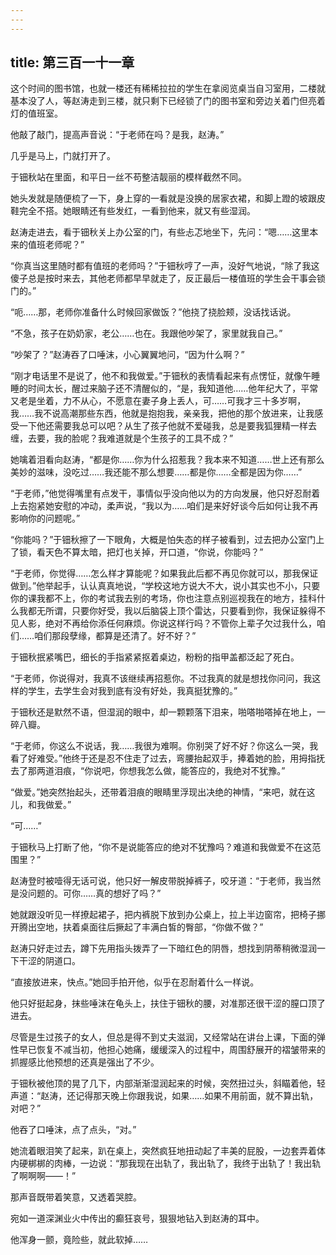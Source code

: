 ```yaml
---
---
---
```

title: 第三百一十一章
---




这个时间的图书馆，也就一楼还有稀稀拉拉的学生在拿阅览桌当自习室用，二楼就基本没了人，等赵涛走到三楼，就只剩下已经锁了门的图书室和旁边关着门但亮着灯的值班室。

他敲了敲门，提高声音说：“于老师在吗？是我，赵涛。”

几乎是马上，门就打开了。

于钿秋站在里面，和平日一丝不苟整洁靓丽的模样截然不同。

她头发就是随便梳了一下，身上穿的一看就是没换的居家衣裙，和脚上蹬的坡跟皮鞋完全不搭。她眼睛还有些发红，一看到他来，就又有些湿润。

赵涛走进去，看于钿秋关上办公室的门，有些忐忑地坐下，先问：“嗯……这里本来的值班老师呢？”

“你真当这里随时都有值班的老师吗？”于钿秋哼了一声，没好气地说，“除了我这傻子总是按时来去，其他老师都早早就走了，反正最后一楼值班的学生会干事会锁门的。”

“呃……那，老师你准备什么时候回家做饭？”他挠了挠脸颊，没话找话说。

“不急，孩子在奶奶家，老公……也在。我跟他吵架了，家里就我自己。”

“吵架了？”赵涛吞了口唾沫，小心翼翼地问，“因为什么啊？”

“刚才电话里不是说了，他不和我做爱。”于钿秋的表情看起来有点愣怔，就像午睡睡的时间太长，醒过来脑子还不清醒似的，“是，我知道他……他年纪大了，平常又老是坐着，力不从心，不愿意在妻子身上丢人，可……可我才三十多岁啊，我……我不说高潮那些东西，他就是抱抱我，亲亲我，把他的那个放进来，让我感受一下他还需要我总可以吧？从生了孩子他就不爱碰我，总是要我狐狸精一样去缠，去要，我的脸呢？我难道就是个生孩子的工具不成？”

她噙着泪看向赵涛，“都是你……你为什么招惹我？我本来不知道……世上还有那么美妙的滋味，没吃过……我还能不那么想要……都是你……全都是因为你……”

“于老师，”他觉得嘴里有点发干，事情似乎没向他以为的方向发展，他只好忍耐着上去抱紧她安慰的冲动，柔声说，“我以为……咱们是来好好谈今后如何让我不再影响你的问题呢。”

“你能吗？”于钿秋擦了一下眼角，大概是怕失态的样子被看到，过去把办公室门上了锁，看天色不算太暗，把灯也关掉，开口道，“你说，你能吗？”

“于老师，你觉得……怎么样才算能呢？如果我此后都不再见你就可以，那我保证做到。”他举起手，认认真真地说，“学校这地方说大不大，说小其实也不小，只要你的课我都不上，你的考试我去别的考场，你也注意点别巡视我在的地方，挂科什么我都无所谓，只要你好受，我以后脑袋上顶个雷达，只要看到你，我保证躲得不见人影，绝对不再给你添任何麻烦。你说这样行吗？不管你上辈子欠过我什么，咱们……咱们那段孽缘，都算是还清了。好不好？”

于钿秋抿紧嘴巴，细长的手指紧紧抠着桌边，粉粉的指甲盖都泛起了死白。

“于老师，你说得对，我真不该继续再招惹你。不过我真的就是想找你问问，我这样的学生，去学生会对我到底有没有好处，我真挺犹豫的。”

于钿秋还是默然不语，但湿润的眼中，却一颗颗落下泪来，啪嗒啪嗒掉在地上，一碎八瓣。

“于老师，你这么不说话，我……我很为难啊。你别哭了好不好？你这么一哭，我看了好难受。”他终于还是忍不住走了过去，弯腰抬起双手，捧着她的脸，用拇指抚去了那两道泪痕，“你说吧，你想我怎么做，能答应的，我绝对不犹豫。”

“做爱。”她突然抬起头，还带着泪痕的眼睛里浮现出决绝的神情，“来吧，就在这儿，和我做爱。”

“可……”

于钿秋马上打断了他，“你不是说能答应的绝对不犹豫吗？难道和我做爱不在这范围里？”

赵涛登时被噎得无话可说，他只好一解皮带脱掉裤子，咬牙道：“于老师，我当然是没问题的。可你……真的想好了吗？”

她就跟没听见一样撩起裙子，把内裤脱下放到办公桌上，拉上半边窗帘，把椅子挪开腾出空地，扶着桌面往后撅起了丰满白皙的臀部，“你做不做？”

赵涛只好走过去，蹲下先用指头拨弄了一下暗红色的阴唇，想找到阴蒂稍微湿润一下干涩的阴道口。

“直接放进来，快点。”她回手拍开他，似乎在忍耐着什么一样说。

他只好挺起身，抹些唾沫在龟头上，扶住于钿秋的腰，对准那还很干涩的膣口顶了进去。

尽管是生过孩子的女人，但总是得不到丈夫滋润，又经常站在讲台上课，下面的弹性早已恢复不减当初，他担心她痛，缓缓深入的过程中，周围舒展开的褶皱带来的抓握感比他预想的还真是强出了不少。

于钿秋被他顶的晃了几下，内部渐渐湿润起来的时候，突然扭过头，斜瞄着他，轻声道：“赵涛，还记得那天晚上你跟我说，如果……如果不用前面，就不算出轨，对吧？”

他吞了口唾沫，点了点头，“对。”

她流着眼泪笑了起来，趴在桌上，突然疯狂地扭动起了丰美的屁股，一边套弄着体内硬梆梆的肉棒，一边说：“那我现在出轨了，我出轨了，我终于出轨了！我出轨了啊啊啊——！”

那声音既带着笑意，又透着哭腔。

宛如一道深渊业火中传出的癫狂哀号，狠狠地钻入到赵涛的耳中。

他浑身一颤，竟险些，就此软掉……